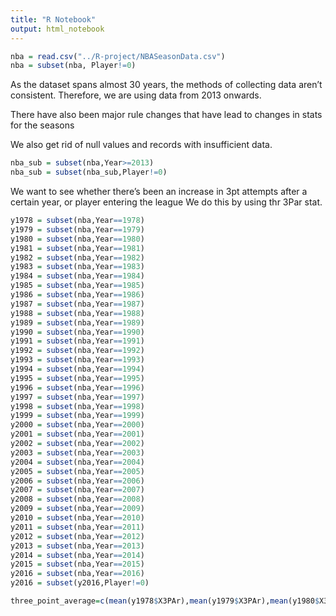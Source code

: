 ```yaml
---
title: "R Notebook"
output: html_notebook
---
```


```r
nba = read.csv("../R-project/NBASeasonData.csv")
nba = subset(nba, Player!=0)
```

As the dataset spans almost 30 years, the methods of collecting data aren't consistent. Therefore, we are using data from 2013 onwards.


There have also been major rule changes that have lead to changes in stats for the seasons


We also get rid of null values and records with insufficient data.
```r
nba_sub = subset(nba,Year>=2013)
nba_sub = subset(nba_sub,Player!=0)
```
We want to see whether there's been an increase in 3pt attempts after a certain year, or player entering the league
We do this by using thr 3Par stat.
```r
y1978 = subset(nba,Year==1978)
y1979 = subset(nba,Year==1979)
y1980 = subset(nba,Year==1980)
y1981 = subset(nba,Year==1981)
y1982 = subset(nba,Year==1982)
y1983 = subset(nba,Year==1983)
y1984 = subset(nba,Year==1984)
y1985 = subset(nba,Year==1985)
y1986 = subset(nba,Year==1986)
y1987 = subset(nba,Year==1987)
y1988 = subset(nba,Year==1988)
y1989 = subset(nba,Year==1989)
y1990 = subset(nba,Year==1990)
y1991 = subset(nba,Year==1991)
y1992 = subset(nba,Year==1992)
y1993 = subset(nba,Year==1993)
y1994 = subset(nba,Year==1994)
y1995 = subset(nba,Year==1995)
y1996 = subset(nba,Year==1996)
y1997 = subset(nba,Year==1997)
y1998 = subset(nba,Year==1998)
y1999 = subset(nba,Year==1999)
y2000 = subset(nba,Year==2000)
y2001 = subset(nba,Year==2001)
y2002 = subset(nba,Year==2002)
y2003 = subset(nba,Year==2003)
y2004 = subset(nba,Year==2004)
y2005 = subset(nba,Year==2005)
y2006 = subset(nba,Year==2006)
y2007 = subset(nba,Year==2007)
y2008 = subset(nba,Year==2008)
y2009 = subset(nba,Year==2009)
y2010 = subset(nba,Year==2010)
y2011 = subset(nba,Year==2011)
y2012 = subset(nba,Year==2012)
y2013 = subset(nba,Year==2013)
y2014 = subset(nba,Year==2014)
y2015 = subset(nba,Year==2015)
y2016 = subset(nba,Year==2016)
y2016 = subset(y2016,Player!=0)

three_point_average=c(mean(y1978$X3PAr),mean(y1979$X3PAr),mean(y1980$X3PAr),mean(y1981$X3PAr),mean(y1982$X3PAr),mean(y1983$X3PAr),mean(y1984$X3PA),mean(y1985$X3PAr),mean(y1986$X3PAr),mean(y1987$X3PAr),mean(y1988$X3PAr),mean(y1989$X3PAr),mean(y1990$X3PAr),mean(y1991$X3PAr),mean(y1992$X3PAr),mean(y1993$X3PAr),mean(y1994$X3PAr),mean(y1995$X3PAr),mean(y1996$X3PAr),mean(y1997$X3PAr),mean(y1998$X3PAr),mean(y1999$X3PAr),mean(y2000$X3PAr),mean(y2001$X3PAr),mean(y2002$X3PAr),mean(y2003$X3PAr),mean(y2004$X3PAr),mean(y2005$X3PAr),mean(y2006$X3PAr),mean(y2007$X3PAr),mean(y2008$X3PAr),mean(y2009$X3PAr),mean(y2010$X3PAr),mean(y2011$X3PAr),mean(y2012$X3PAr),mean(y2013$X3PAr),mean(y2014$X3PAr),mean(y2015$X3PAr),mean(y2016$X3PAr))
```


